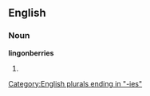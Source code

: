 ==English==

===Noun===
'''lingonberries'''

# {{plural of|[[lingonberry]]}}

[[Category:English plurals ending in "-ies"]]
